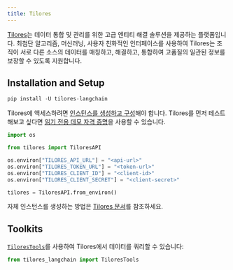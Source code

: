 ```yaml
---
title: Tilores
---
```


[Tilores](https://tilores.io)는 데이터 통합 및 관리를 위한 고급 엔티티 해결 솔루션을 제공하는 플랫폼입니다. 최첨단 알고리즘, 머신러닝, 사용자 친화적인 인터페이스를 사용하여 Tilores는 조직이 서로 다른 소스의 데이터를 매칭하고, 해결하고, 통합하여 고품질의 일관된 정보를 보장할 수 있도록 지원합니다.

## Installation and Setup

```python
pip install -U tilores-langchain
```

Tilores에 액세스하려면 [인스턴스를 생성하고 구성](https://app.tilores.io)해야 합니다. Tilores를 먼저 테스트해보고 싶다면 [읽기 전용 데모 자격 증명](https://github.com/tilotech/identity-rag-customer-insights-chatbot?tab=readme-ov-file#1-configure-customer-data-access)을 사용할 수 있습니다.

```python
import os

from tilores import TiloresAPI

os.environ["TILORES_API_URL"] = "<api-url>"
os.environ["TILORES_TOKEN_URL"] = "<token-url>"
os.environ["TILORES_CLIENT_ID"] = "<client-id>"
os.environ["TILORES_CLIENT_SECRET"] = "<client-secret>"

tilores = TiloresAPI.from_environ()
```

자체 인스턴스를 생성하는 방법은 [Tilores 문서](https://docs.tilotech.io/tilores/publicsaaswalkthrough/)를 참조하세요.

## Toolkits

[`TiloresTools`](/oss/integrations/tools/tilores)를 사용하여 Tilores에서 데이터를 쿼리할 수 있습니다:

```python
from tilores_langchain import TiloresTools
```
